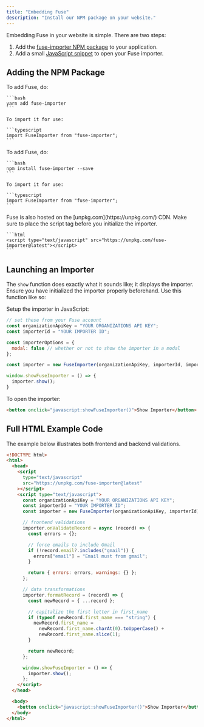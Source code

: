 ```yaml
---
title: "Embedding Fuse"
description: "Install our NPM package on your website."
---
```


Embedding Fuse in your website is simple. There are two steps:
1. Add the [fuse-importer NPM package](#adding-the-npm-package) to your application.
2. Add a small [JavaScript snippet](#launching-an-importer) to open your Fuse importer.

## Adding the NPM Package
<Tabs>
  <Tab title="YARN">
   To add Fuse, do:

    ```bash
    yarn add fuse-importer
    ```

    To import it for use:

    ```typescript
    import FuseImporter from "fuse-importer";
    ```

  </Tab>
  <Tab title="NPM">
   To add Fuse, do:

    ```bash
    npm install fuse-importer --save
    ```

    To import it for use:

    ```typescript
    import FuseImporter from "fuse-importer";
    ```

  </Tab>
  <Tab title="CDN">
    Fuse is also hosted on the [unpkg.com](https://unpkg.com/) CDN. Make sure to place the script tag before you initialize the importer.

    ```html
    <script type="text/javascript" src="https://unpkg.com/fuse-importer@latest"></script>
    ```

  </Tab>
</Tabs>

## Launching an Importer

The `show` function does exactly what it sounds like; it displays the importer. Ensure you have initialized the importer properly beforehand. Use this function like so:

Setup the importer in JavaScript:
```javascript
// set these from your Fuse account
const organizationApiKey = "YOUR ORGANIZATIONS API KEY";
const importerId = "YOUR IMPORTER ID";

const importerOptions = {
  modal: false // whether or not to show the importer in a modal
};

const importer = new FuseImporter(organizationApiKey, importerId, importerOptions);

window.showFuseImporter = () => {
  importer.show();
}
```

To open the importer:
```HTML
<button onclick="javascript:showFuseImporter()">Show Importer</button>
```

## Full HTML Example Code

The example below illustrates both frontend and backend validations.

```html
<!DOCTYPE html>
<html>
  <head>
    <script
      type="text/javascript"
      src="https://unpkg.com/fuse-importer@latest"
    ></script>
    <script type="text/javascript">
      const organizationApiKey = "YOUR ORGANIZATIONS API KEY";
      const importerId = "YOUR IMPORTER ID";
      const importer = new FuseImporter(organizationApiKey, importerId);

      // frontend validations
      importer.onValidateRecord = async (record) => {
        const errors = {};

        // force emails to include Gmail
        if (!record.email?.includes("gmail")) {
          errors["email"] = "Email must from gmail";
        }

        return { errors: errors, warnings: {} };
      };

      // data transformations
      importer.formatRecord = (record) => {
        const newRecord = { ...record };

        // capitalize the first letter in first_name
        if (typeof newRecord.first_name === "string") {
          newRecord.first_name =
            newRecord.first_name.charAt(0).toUpperCase() +
            newRecord.first_name.slice(1);
        }

        return newRecord;
      };

      window.showFuseImporter = () => {
        importer.show();
      };
    </script>
  </head>

  <body>
    <button onclick="javascript:showFuseImporter()">Show Importer</button>
  </body>
</html>
```
